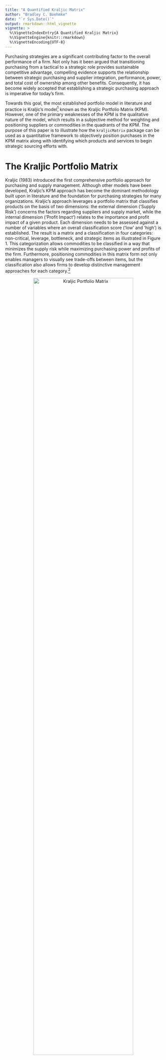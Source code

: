 ```yaml
---
title: "A Quantified Kraljic Matrix"
author: "Bradley C. Boehmke"
date: "`r Sys.Date()`"
output: rmarkdown::html_vignette
vignette: >
  %\VignetteIndexEntry{A Quantified Kraljic Matrix}
  %\VignetteEngine{knitr::rmarkdown}
  %\VignetteEncoding{UTF-8}
---
```


Purchasing strategies are a significant contributing factor to the overall performance of a firm. Not only has it been argued that transitioning purchasing from a tactical to a strategic role provides sustainable competitive advantage, compelling evidence supports the relationship between strategic purchasing and supplier integration, performance, power, and total cost of ownership among other benefits. Consequently, it has become widely accepted that establishing a strategic purchasing approach is imperative for today’s firm. 

Towards this goal, the most established portfolio model in literature and practice is Kraljic’s model[^kraljic] known as the Kraljic Portfolio Matrix (KPM). However, one of the primary weaknesses of the KPM is the qualitative nature of the model, which results in a subjective method for weighting and positioning suppliers or commodities in the quadrants of the KPM. The purpose of this paper is to illustrate how the `kraljicMatrix` package can be used as a quantitative framework to objectively position purchases in the KPM matrix along with identifying which products and services to begin strategic sourcing efforts with.

# The Kraljic Portfolio Matrix

Kraljic (1983) introduced the first comprehensive portfolio approach for purchasing and supply management.  Although other models have been developed, Kraljic’s KPM approach has become the dominant methodology built upon in literature and the foundation for purchasing strategies for many organizations. Kraljic’s approach leverages a portfolio matrix that classifies products on the basis of two dimensions: the external dimension (‘Supply Risk’) concerns the factors regarding suppliers and supply market, while the internal dimension (‘Profit Impact’) relates to the importance and profit impact of a given product. Each dimension needs to be assessed against a number of variables where an overall classification score (‘low’ and ‘high’) is established. The result is a  matrix and a classification in four categories: non-critical, leverage, bottleneck, and strategic items as illustrated in Figure 1. This categorization allows commodities to be classified in a way that minimizes the supply risk while maximizing purchasing power and profits of the firm. Furthermore, positioning commodities in this matrix form not only enables managers to visually see trade-offs between items, but the classification also allows firms to develop distinctive management approaches for each category.[^gelderman]

<center>
<img src="images/kpm.png" alt="Kraljic Portfolio Matrix" style="width:80%;height:80%;">
</center>

# A Quantitative Approach for Positioning

A significant question in applying the KPM is how to categorize purchased products and services within the matrix. Organizations vary in how they measure supply risk and profit impact.  Furthermore, some organizations may choose to measure their purchases against different dimensions; however, the fundamental purpose of the matrix remains.  For our purpose, we assume that the organization has developed a means to condense their measurement of each dimension to a single value.  For example, many organizations use an index (i.e. IBIS*World* Buyer Power Score) to measure one of the dimensions. Or some organizations develop an indexed value function that generates a single value score for many attributes (i.e. profit impact can be a function of volume purchased, expected growth in demand, percent of total purchase cost, impact on product quality and business growth, etc.).  However, once you have a single value that represents each dimension, subjectivity still largely drives how they are positioned in the KPM.  The `kraljicMatrix` package was designed to assist with this concern and the examples that follow walk you through how to implement `kraljicMatrix` functions. 

## Primary functions in `kraljicMatrix`

There are ten primary functions provided by `kraljicMatrix` as follows:

Function              | Purpose
----------------------|----------------------------------------------------
`SAVF_score`          | Computes a utility score based on an exponential single attribute value function.
`SAVF_preferred_rho`  | Computes the preferred rho that minimizes the squared error between subject matter inputs and exponentially fitted utility scores.
`SAVF_plot_rho_error` | Plots the squared error terms for the rho search space to illustrate the preferred rho that minimizes the squared error between subject matter desired values and exponentially fitted scores.
`SAVF_plot`           | Plots the single attribute utility curve along with the subject matter desired values for comparison.
`MAVF_score`          | Computes the multi-attribute value score based on `x` and `y` attribute utility scores and their respective weights.
`MAVF_sensitivity`    | Computes summary statistics for multi-attribute value scores for `x` and `y` given a range of swing weights for each attribute.
`kraljic_quadrant`    | Identifies the Kraljic purchasing matrix quadrant for each product or service based on the attribute utility scores of \code{x} and \code{y}.
`kraljic_matrix`      | Plots each product or service in the Kraljic purchasing matrix based on the attribute value score of `x` and `y`.
`get_frontier`        | Identifies and extracts the observations that have the Pareto optimal combination of `x` and `y`.
`geom_frontier`       | Plots the Pareto optimal front in a `ggplot2` object.


Furthermore, an example dataset `psc` is provided in the `kraljicMatrix` package. This data contains 200 product and service contracts (PSC).  Each PSC has an x attribute (i.e. supply risk) score from 1 (worst) to 5 (best) and y attribute (i.e. profit impact) score from 1 (worst) to 10 (best).

```r
psc
## # A tibble: 200 × 3
##      PSC x_attribute y_attribute
##    <chr>       <int>       <int>
## 1   D233        3.01        4.84
## 2   F352        4.34        5.64
## 3   T713        3.37        4.30
## 4   K833        2.67        5.53
## 5   Q121        3.48        4.33
## 6   C791        3.32        7.32
## 7   Y207        3.48        5.42
## 8   W439        2.47        3.35
## 9   N290        1.66        4.02
## 10  C251        1.00        7.47
## # ... with 190 more rows
```


```r
psc <- tibble::tibble(
  PSC = c("D233", "F352", "T713", "K833", "Q121", "C791", "Y207", "W439", "N290", "C251", "U115", "Y679", "P256","B272", "Y895", "D663", "D400", "S883", "G274", "S229", "V324", "C529", "H379", "S528", "Q844", "X925", "A202", "W483", "Q507", "X898", "T845", "F318", "Y357", "Y536", "R954", "Y416", "E103", "I425", "C305", "W936", "H489", "N923", "G904", "I329", "T636", "G220", "W441", "C432", "N429", "N527", "X253", "N376", "L595", "K472", "H824", "X945", "D604", "E997", "K815", "E817", "D655", "R315", "P402", "F754", "Y853", "K960", "T856", "Z840", "H423", "Q618", "S855", "U622", "Q410", "G641", "Q255", "B187", "B238", "K980", "V809", "O854", "B455", "J637", "C309", "H426", "F973", "P184", "N763", "G691", "T373", "V761", "V437", "Y396", "S405", "I418", "R631", "I364", "D442", "D353", "J313", "Q795", "O131", "O920", "Y670", "V906", "O977", "J164", "M578", "V879", "M450", "E908", "B666", "D994", "N741", "A261", "H986", "W685", "Z776", "Z821", "A859", "S961", "E928", "F520", "X634", "B875", "C284", "X262", "V177", "C877", "D623", "M607", "P171", "E580", "I440", "D581", "E370", "M667", "G230", "G626", "G783", "N915", "X119", "Q697", "M496", "S868", "F334", "R777", "P941", "N436", "W932", "E537", "T317", "K942", "D715", "M176", "F452", "V162", "D983", "H278", "V649", "M775", "T269", "T173", "O522", "W299", "G852", "P291", "X597", "U310", "Q541", "M375", "A365", "L979", "X283", "T962", "E808", "A363", "I617", "B829", "G698", "B188", "U646", "O288", "T127", "C901", "I116", "V870", "S346", "J758", "S965", "E619", "I682", "M354", "H562", "K482", "L568", "Z491", "A668", "T203", "J332", "G362"), 
  x_attribute = c(3.01, 4.34, 3.37, 2.67, 3.48, 3.32, 3.48, 2.47, 1.66, 1.00, 1.40, 2.99, 4.93, 1.62, 1.00, 3.42, 2.66, 1.31, 3.24, 1.45, 2.70, 1.61, 3.99, 2.40, 1.77, 3.92, 2.88, 2.75, 3.37, 2.53, 2.94, 4.68, 5.00, 4.01, 1.18, 1.00, 4.46, 3.54, 1.00, 1.43, 1.00, 2.57, 2.41, 1.90, 3.39, 3.43, 2.84, 4.65, 3.95, 3.01, 1.69, 2.11, 3.73, 3.84, 1.33, 4.18, 3.25, 5.00, 2.85, 4.31, 2.95, 2.52, 5.00, 2.49, 1.64, 3.96, 2.57, 4.74, 2.46, 3.13, 4.32, 1.41, 4.66, 3.05, 4.95, 1.71, 2.03, 3.18, 2.05, 1.89, 2.42, 4.66, 4.12, 5.00, 3.46, 3.56, 3.30, 2.01, 4.22, 3.86, 4.24, 2.15, 3.28, 4.21, 2.35, 2.36, 2.83, 2.60, 2.60, 1.16, 2.37, 4.48, 3.98, 1.00, 3.88, 1.22, 2.31, 3.82, 2.57, 4.75, 3.51, 4.58, 3.82, 3.83, 2.67, 3.95, 4.53, 3.70, 3.75, 3.47, 3.18, 4.21, 5.00, 4.00, 4.91, 2.70, 2.28, 1.00, 1.00, 2.95, 3.40, 4.06, 1.22, 1.61, 3.48, 3.53, 2.41, 3.42, 2.60, 3.87, 2.62, 5.00, 3.76, 1.64, 2.68, 1.78, 1.56, 2.67, 3.80, 2.98, 2.46, 4.81, 4.03, 3.22, 5.00, 2.74, 1.86, 4.43, 3.31, 2.28, 4.01, 3.99, 2.21, 2.25, 2.72, 3.31, 4.54, 3.67, 4.19, 2.23, 3.49, 3.80, 5.00, 2.28, 3.97, 3.42, 2.10, 1.88, 2.02, 3.89, 1.00, 5.00, 2.60, 3.80, 4.32, 5.00, 3.01, 4.17, 2.46, 5.00, 2.38, 2.37, 2.13, 2.41, 1.74, 1.00, 3.78, 1.00, 3.07, 2.29),
  y_attribute = c(4.84, 5.64, 4.30, 5.53, 4.33, 7.32, 5.42, 3.35, 4.02, 7.47, 6.58, 1.00, 3.04, 2.46, 4.91, 5.49, 4.72, 5.73, 8.98, 7.57, 3.30, 2.65, 4.76, 5.75, 5.76, 4.60, 2.44, 7.98, 8.82, 5.11, 3.44, 4.23, 6.55, 1.75, 4.80, 6.32, 7.71, 3.50, 5.49, 6.52, 5.06, 2.48, 4.45, 5.60, 6.58, 2.79, 6.58, 6.05, 7.60, 3.51, 4.75, 4.83, 4.12, 7.88, 4.45, 6.83, 1.34, 1.53, 4.04, 6.55, 6.64, 6.24, 5.82, 5.67, 4.97, 4.04, 5.21, 4.87, 5.52, 4.02, 4.89, 5.46, 5.54, 1.40, 6.41, 2.46, 5.53, 6.90, 6.47, 5.93, 4.66, 3.15, 2.66, 5.58, 3.91, 5.09, 6.18, 2.63, 6.93, 1.20, 4.67, 6.77, 5.19, 6.15, 2.38, 6.78, 5.91, 5.74, 4.51, 4.56, 6.65, 4.32, 3.76, 6.34, 6.74, 5.23, 1.00, 5.03, 4.39, 7.11, 6.11, 4.52, 3.93, 6.76, 4.34, 6.46, 5.05, 7.75, 1.54, 1.10, 7.36, 4.61, 5.19, 4.92, 2.07, 6.54, 5.81, 8.37, 6.50, 4.22, 3.00, 6.68, 4.99, 4.88, 5.27, 3.71, 1.36, 3.37, 6.80, 4.70, 5.27, 4.19, 7.50, 2.86, 1.18, 6.96, 4.40, 3.98, 3.58, 3.00, 3.06, 1.50, 4.17, 4.42, 4.36, 6.96, 5.51, 3.86, 7.40, 5.63, 4.08, 5.04, 7.29, 9.54, 2.72, 5.77, 6.23, 5.50, 4.32, 3.00, 3.30, 6.41, 4.52, 4.74, 6.46, 2.99, 6.77, 6.16, 6.28, 3.63, 10.00, 5.00, 8.18, 4.76, 7.30, 5.88, 8.21, 7.48, 6.02, 3.65, 7.21, 2.66, 5.15, 6.38, 5.95, 5.74, 4.30, 2.96, 5.89, 2.63)
)
```


## Implementation of `kraljicMatrix`

The x and y attributes are simply evaluation measures. They enable each product and service to obtain a score for each dimension being measured. For example, the x attribute score (1-5 in .01 increments) could be the IBIS*World* Buyer Power Score measuring supply market complexity.  However, to plot these attributes on the KPM matrix we need to normalize the value scores such that the values are between 0-1.  To do this we can use an exponential single attribute value function (SAVF). For example, let $v_x(x_i)$ represent the normalized value of the x attribute such that $x^0$ and $x^*$ are the lowest and highest preferred value of attribute x respectively.  Thus, $v_x(x^0)=0$ and $v_x(x^*)=1$. Consequently, let $v_x(x_i)$ be the SAVF of exponential form whereby each $x_i$ is an input and $\rho_x$ is the exponential constant for $v_x(x_i)$:

$$v_x(x_i)=\frac{1-e^{[-(x_i-x^0)/\rho_x]}}{1-e^{[-(x^*-x^0)/\rho_x]}} \forall i \in PSC$$

However, prior to applying the SAVF to our x and y attributes we must first identify the appropriate $\rho$ value.  The benefit of applying an exponential SAVF is that it can take on many forms of increasing rates, along with aligning to a linear value function. Consequently, if certain x attribute values are valued more than other values an exponential SAVF will capture this utility curve. To identify the appropriate exponential rate, subject matter expert (SME) inputs are typically evaluated and an exponential rate that most closely matches the preffered values provided by the SMEs is chosen. Thus, let's assume for our given x attribute the SME inputs suggest that x attribute values of 3, 4, & 5 provide a utility score of .75, .90 & 1.0 respectively (this represents a decreasing rate of return utility curve).  Knowing that our x attribute is bounded between 1 and 5 we can search for a rho value between 0-1 that provides the best fit utility function using the `SAVF_preferred_rho` function. 

```r
SAVF_preferred_rho(desired_x = c(3, 4, 5),
                   desired_v = c(.8, .9, 1),
                   x_low = 1,
                   x_high = 5,
                   rho_low = 0,
                   rho_high = 1)
## [1] 0.6531
```

Thus, we can see that $\rho = 0.6531$ provides the best fit exponential SAVF. We can illustrate this two ways.  First, we can use `SAVF_plot` to plot the single attribute utility curve compared to the subject matter desired values. 

```r
SAVF_score <- function(x, x_low, x_high, rho){

  # return error if x_low is not less than x_high
  if(x_low >= x_high){
    stop("`x_low` must be less than `x_high`", call. = FALSE)
  }

  # return error if rho is not a single value
  if (length(rho) != 1) {
    stop("`rho` must be a numeric value of length 1", call. = FALSE)
  }

  # generate SAVF values
  value <- (1 - exp(-rho * (x - x_low))) / (1 - exp(-rho * (x_high - x_low)))

  # return values
  return(value)

}

SAVF_plot <- function(desired_x, desired_v, x_low, x_high, rho){

  # return error if x_low is not less than x_high
  if(x_low >= x_high){
    stop("`x_low` must be less than `x_high`", call. = FALSE)
  }

  # return error if rho is not a single value
  if (length(rho) != 1) {
    stop("`rho` must be a numeric value of length 1", call. = FALSE)
  }

  # create string of x values
  x <- seq(x_low, x_high, by = (x_high - x_low) / 1000)
  v <- SAVF_score(x, x_low, x_high, rho)

  # create data frames to plot
  df <- data.frame(x = x, v = v)
  desired <- data.frame(x = desired_x, v = desired_v)

  ggplot2::ggplot(df, ggplot2::aes(x, v)) +
    ggplot2::geom_line() +
    ggplot2::geom_point(data = desired, ggplot2::aes(x, v), shape = 23, size = 2, fill = "white")

}
```

```r


SAVF_plot(desired_x = c(3, 4, 5),
          desired_v = c(.8, .9, 1),
          x_low = 1,
          x_high = 5,
          rho = 0.6531)
```

We can also visualize the errors of the $\rho$ search space with `SAVF_plot_rho_error`, which plots the squared error terms for all $\rho$ values within the $\rho$ search space to illustrate the preferred rho that minimizes the squared error between subject matter desired values and exponentially fitted scores. 

```r
SAVF_plot_rho_error <- function(desired_x, desired_v, x_low, x_high, rho_low, rho_high){

  # return error if x_low is not less than x_high
  if(x_low >= x_high){
    stop("`x_low` must be less than `x_high`", call. = FALSE)
  }

  # return error if rho_low is not less than rho_high
  if(rho_low >= rho_high){
    stop("`rho_low` must be less than `rho_high`", call. = FALSE)
  }

  # compute sequence of rho values
  rho <- seq(rho_low, rho_high, by = (rho_high - rho_low) / 10000)
  rho <- rho[rho != 0]

  # compute deltas between preferred and fitted values
  delta <- sapply(rho, function(x) sum((SAVF_score(desired_x, x_low, x_high, x) - desired_v)^2))

  # return rho that produces smallest error
  true_rho <- rho[which(delta == min(delta))]

  # plot value
  df <- data.frame(rho = rho, delta = delta)
  ggplot2::ggplot(df, ggplot2::aes(rho, delta)) +
    ggplot2::geom_line() +
    ggplot2::geom_point(ggplot2::aes(true_rho, min(delta)), shape = 23, size = 2, fill = "white")

}
```

```r
SAVF_plot_rho_error(desired_x = c(3, 4, 5),
                    desired_v = c(.75, .9, 1),
                    x_low = 1,
                    x_high = 5,
                    rho_low = 0,
                    rho_high = 1)
```


Once we've identified the preferred $\rho$ value, we can now apply the exponential SAVF with `SAVF_score` to normalize our attributes based on our utility curve. 

```r
SAVF_score <- function(x, x_low, x_high, rho){

  # return error if x_low is not less than x_high
  if(x_low >= x_high){
    stop("`x_low` must be less than `x_high`", call. = FALSE)
  }

  # return error if rho is not a single value
  if (length(rho) != 1) {
    stop("`rho` must be a numeric value of length 1", call. = FALSE)
  }

  # generate SAVF values
  value <- (1 - exp(-rho * (x - x_low))) / (1 - exp(-rho * (x_high - x_low)))

  # return values
  return(value)

}
```

```r
# using dplyr to add a new variable while preserving existing data
library(dplyr)

# here we are assuming we found the appropriate rho value for the y attribute using
# the same process as mentioned above
psc <- psc %>%
  mutate(x_SAVF_score = SAVF_score(x_attribute, 1, 5, .653),
         y_SAVF_score = SAVF_score(y_attribute, 1, 10, .70))

psc
```

Now that we have the normalized x and y attribute utility scores we can proceed with plotting each PSC within the Kraljic matrix with `kraljic_matrix`.

```r
kraljic_matrix <- function(data, x, y){

  # return error if x or y are not numeric values
  x_col <- data[[deparse(substitute(x))]]
  y_col <- data[[deparse(substitute(y))]]

  if(!is.numeric(x_col) | !is.numeric(y_col)){
    stop("data for both column inputs must be numeric", call. = FALSE)
  }

  # plot Kraljic Matrix
  ggplot2::ggplot(data, ggplot2::aes_string(deparse(substitute(x)), deparse(substitute(y)))) +
    ggplot2::geom_point() +
    ggplot2::geom_vline(xintercept = .5) +
    ggplot2::geom_hline(yintercept = .5) +
    ggplot2::coord_cartesian(xlim = c(0,1), ylim = c(0,1)) +
    ggplot2::scale_x_reverse()
}
```


```r
kraljic_matrix(psc, x_SAVF_score, y_SAVF_score)
```

This illustrates that most of our PSCs fall in the "Leverage" (upper left) quadrant while a few fall in the "Strategic" (upper right) and "Non-critical" (lower left) quadrants and no PSCs fall in the "Bottleneck" quadrant.  Keep in mind that each category benefits from a different strategic sourcing approach.  So decision-makers benefit from understanding specifically which products and services align to each so that they can coordinate the appropriate sourcing strategy for that particular product or service.  We can easily do this with the `kraljic_quadrant` function.

```r
kraljic_quadrant <- function(x, y){

  ifelse(x > .5 & y >= .5, "Leverage",
         ifelse(x > .5 & y < .5, "Critical",
                ifelse(x <= .5 & y >= .5, "Strategic",
                       ifelse(x < .5 & y < .5, "Bottleneck", NA))))

}
```

```r
psc %>%
  mutate(quadrant = kraljic_quadrant(x_SAVF_score, y_SAVF_score))
```

Lastly, it is important to keep in mind that decision-makers may weight the importance of each attribute differently. Consequently, due to certain market environments, decision-makers may weight the x attribute (i.e. supply risk) of greater importance than the y attribute (i.e. profit impact). Thus, we can prioritize PSCs based on this preference by applying a multi-attribute value function (MAVF) with swing weights.  Swing weight values for x and y attributes ($w_x$ and $w_y$ respectively) are typically elicited from SMEs. This allows for calculation of the interaction swing weight $w_{xy} = 1 - w_x - w_y$.  Thus, we can calculate the MAVF as outlined by Keeney and Raiffa (1993)[^keeney]:

$$V(x,y) = w_x v_x (x) + w_y v_y (y) + w_{xy} v_x (x) v_y (y)$$

Thus, we can apply the `MAVF_score` function to compute the multi-attribute value score based on `x` and `y` attribute utility scores and their respective swing weights. So if through discussions with decision-makers we identify swing weight values of 0.65 and 0.35 for the x and y attributes respectively, we can obtain the computed MAVF score for each PSC:

```r
MAVF_score <- function(x, y, x_wt, y_wt){

  # return error if x and y are different lengths
  if(length(x) != length(y)){
    stop("`x` and `y` must be the same length", call. = FALSE)
  }

  # return error if x or y weights are not a single value
  if (length(x_wt) != 1 | length(y_wt) != 1) {
    stop("x and y weights must be numeric values of length 1", call. = FALSE)
  }

  x * x_wt + y * y_wt + (1 - x_wt - y_wt) * x * y

}
```

```r
psc %>%
  mutate(MAVF = MAVF_score(x_SAVF_score, y_SAVF_score, 0.65, 0.35))
```

This allows us to quickly dissect our PSCs. For example, if decision-makers are most concerned with the "Leverage" quadrant but want to assess the top 10 PSCs based on the decision-makers preferences of the attributes we can efficiently make this assessment.  This identifies the top 10 PSCs that are most likely to benefit from a strategic sourcing approach specifically designed for "Leverage" PSCs.

```r
psc %>%
  mutate(MAVF = MAVF_score(x_SAVF_score, y_SAVF_score, 0.65, 0.35),
         quadrant = kraljic_quadrant(x_SAVF_score, y_SAVF_score)) %>%
  filter(quadrant == "Leverage") %>%
  top_n(10, wt = MAVF)
```

And finally, since our swing weight inputs are subjective in nature we may wish to perform a senstivity analysis on these swing weights to see their impact on MAVF scores.  The `MAVF_sensitivity` function executes a sensitivity analysis by performing a Monte Carlo simulation with 1000 trials for each product or service (row). Each trial randomly selects a weight from a uniform distribution between lower and upper bound swing weight parameters and calculates the mult-attribute utility score. From these trials, summary statistics for each product or service (row) are calculated and reported for the final output.

```r
MAVF_sensitivity <- function(data, x, y, x_wt_min, x_wt_max, y_wt_min, y_wt_max){

  # return error if x_wt_min is not less than x_wt_max
  if(x_wt_min >= x_wt_max){
    stop("`x_wt_min` must be less than `x_wt_max`", call. = FALSE)
  }

  # return error if y_wt_min is not less than y_wt_max
  if(y_wt_min >= y_wt_max){
    stop("`y_wt_min` must be less than `y_wt_max`", call. = FALSE)
  }

  # create random wts
  x_wt <- runif(1000, min = x_wt_min, max = x_wt_max)
  y_wt <- runif(1000, min = y_wt_min, max = y_wt_max)
  w_wt <- 1 - x_wt - y_wt

  # parse out vectors from data
  x_col <- data[[deparse(substitute(x))]]
  y_col <- data[[deparse(substitute(y))]]

  # create vectors to fill
  Min. <- vector(mode = "numeric", length = nrow(data))
  `1st Qu.` <- vector(mode = "numeric", length = nrow(data))
  Median <- vector(mode = "numeric", length = nrow(data))
  Mean <- vector(mode = "numeric", length = nrow(data))
  `3rd Qu.` <- vector(mode = "numeric", length = nrow(data))
  Max. <- vector(mode = "numeric", length = nrow(data))
  Range <- vector(mode = "numeric", length = nrow(data))

  # loop through to compute values for each x y pair
  for(i in 1:nrow(data)){
    s <- summary(x_col[i] * x_wt + y_col[i] * y_wt + (1 - x_wt - y_wt) * x_col[i] * y_col[i])
    Min.[i] <- s[1]
    `1st Qu.`[i] <- s[2]
    Median[i] <- s[3]
    Mean[i] <- s[4]
    `3rd Qu.`[i] <- s[5]
    Max.[i] <- s[6]
    Range[i] <- s[6] - s[1]
  }

  # add new columns
  data$MAVF_Min <- Min.
  data$MAVF_1st_Q <- `1st Qu.`
  data$MAVF_Median <- Median
  data$MAVF_Mean <- Mean
  data$MAVF_3rd_Q <- `3rd Qu.`
  data$MAVF_Max <- Max.
  data$MAVF_Range <- Range


  # return data
  data

}
```


```r
MAVF_sensitivity(psc,
                 x = x_SAVF_score,
                 y = y_SAVF_score,
                 x_wt_min = .55,
                 x_wt_max = .75,
                 y_wt_min = .25,
                 y_wt_max = .45) %>%
  select(PSC, starts_with("MAVF"))
```


# Additional Resources

This package originated from the research illustrated in this [Kraljic Matrix paper](https://www.dropbox.com/s/vkwrirmp1bdvp66/Article%20Submitted.docx?dl=0).  Please refer to it for more details regarding Kraljic purchasing matrix literature and the single and multi-attribute value functions discussed in this vignette.



[^kraljic]: Kraljic, P. (1983). Purchasing must become supply management. *Harvard Business Review, 61*(5), 109-117.
[^gelderman]: See [Gelderman & Semeijn (2006)](http://www.sciencedirect.com/science/article/pii/S1478409206000690) and [Gelderman & Van Weele (2003)](http://www.sciencedirect.com/science/article/pii/S147840920300044X) for more discussion regarding strategic management approaches.
[^keeney]: Keeney, R., & Raiffa, H. (1993). *Decisions with multiple objectives: preferences and value trade-offs*. Cambridge University Press.



